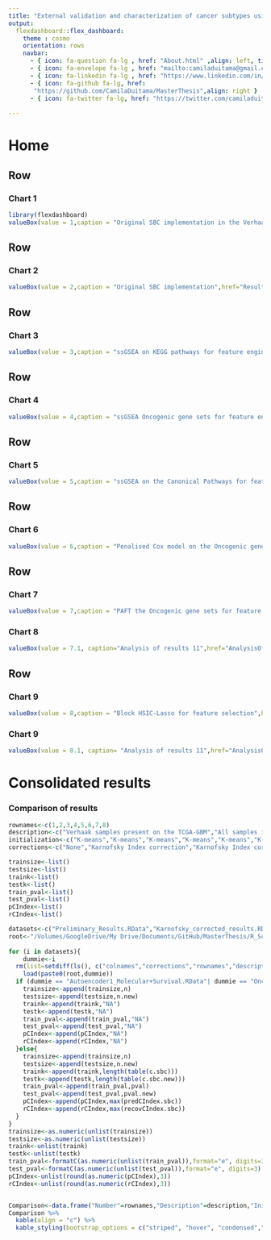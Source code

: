 ```yaml
---
title: "External validation and characterization of cancer subtypes using SBC"
output: 
  flexdashboard::flex_dashboard:
    theme : cosmo
    orientation: rows
    navbar:
      - { icon: fa-question fa-lg , href: "About.html" ,align: left, title: "About"}
      - { icon: fa-envelope fa-lg , href: "mailto:camiladuitama@gmail.com" ,align: right}
      - { icon: fa-linkedin fa-lg , href: "https://www.linkedin.com/in/camiladuitama/" ,align: right}
      - { icon: fa-github fa-lg, href:
       "https://github.com/CamilaDuitama/MasterThesis",align: right }
      - { icon: fa-twitter fa-lg, href: "https://twitter.com/camiladuitama1",align: right }
      
---
```

Home {data-icon="fa-home"}
=====================================     
 

Row
-------------------------------------     
### Chart 1
    
```r
library(flexdashboard)
valueBox(value = 1,caption = "Original SBC implementation in the Verhaak samples present in the TCGA-GBM data set",href="Preliminary_Results.html", color="#85C1E9")
```
 
Row
------------------------------------- 
### Chart 2
    
```r
valueBox(value = 2,caption = "Original SBC implementation",href="Results.html",color = "#85C1E9")
``` 

Row
-------------------------------------    
### Chart 3

    
```r
valueBox(value = 3,caption = "ssGSEA on KEGG pathways for feature engineering",href="GSVA-KEGG.html",color= "#2E86C1")
```

Row
-------------------------------------    
### Chart 4

```r
valueBox(value = 4,caption = "ssGSEA Oncogenic gene sets for feature engineering",href="GSVA-Oncogenic_Signature.html",color= "#2E86C1")
```

Row
-------------------------------------
### Chart 5

```r
valueBox(value = 5,caption = "ssGSEA on the Canonical Pathways for feature engineering",href="GSVA.html",color= "#2E86C1")
```

Row
-------------------------------------
    
### Chart 6
    
```r
valueBox(value = 6,caption = "Penalised Cox model on the Oncogenic gene sets for feature engineering",href="OncogenicGeneSets+Pcox.html", color= "#21618C")
```
    
Row
-------------------------------------    
### Chart 7

```r
valueBox(value = 7,caption = "PAFT the Oncogenic gene sets for feature engineering ",href="OncogenicGeneSets+PAFT.html", color= "#21618C")
```

### Chart 8

```r
valueBox(value = 7.1, caption="Analysis of results 11",href="AnalysisOfResults.html", color= "#FA8072")
```

Row
-------------------------------------   

### Chart 9

```r
valueBox(value = 8,caption = "Block HSIC-Lasso for feature selection",href="HSIC-Lasso-Regression.html", color= "#1B4F72")
```

### Chart 9

```r
valueBox(value = 8.1, caption= "Analysis of results 11",href="AnalysisOfResults1.html", color= "#CD5C5C")
```



Consolidated results {data-icon="fa-table"}
=====================================     

### Comparison of results
    
```r

rownames<-c(1,2,3,4,5,6,7,8)
description<-c("Verhaak samples present on the TCGA-GBM","All samples in the TCGA-GBM","GSE methods on KEGG pathways as feature selection","GSE methods on Oncogenic gene sets as feature selection","GSVA on the Canonical Pathways","Linear predictor of PCox model on the Oncogenic gene sets","PAFT on the Oncogenic gene sets","HSIC-Lasso for feature selection using survival data (Regression)")
initialization<-c("K-means","K-means","K-means","K-means","K-means","K-means","K-means","K-means")
corrections<-c("None","Karnofsky Index correction","Karnofsky Index correction","Karnofsky Index correction","Karnofsky Index correction","Karnofsky Index correction","Karnofsky Index correction","Karnofsky Index correction")

trainsize<-list()
testsize<-list()
traink<-list()
testk<-list()
train_pval<-list()
test_pval<-list()
pCIndex<-list()
rCIndex<-list()

datasets<-c("Preliminary_Results.RData","Karnofsky_corrected_results.RData","GSVA-KEGG.RData","GSVA-Oncogenic_Signature.RData","GSVA.RData","OncogenicGeneSets+Pcox.RData","OncogenicGeneSets+PAFT.RData","HSIC-Lasso-Regression.RData")
root<-"/Volumes/GoogleDrive/My Drive/Documents/GitHub/MasterThesis/R_Scripts_First_Results/"
    
for (i in datasets){
    dummie<-i
  rm(list=setdiff(ls(), c("colnames","corrections","rownames","description","initialization","trainsize","testsize","traink","testk","train_pval","test_pval","pCIndex","rCIndex","datasets","root","dummie")))
    load(paste0(root,dummie))
  if (dummie == "Autoencoder1_Molecular+Survival.RData"| dummie == "OncogenicGeneSets+PAFT+CensoringData.RData"){
    trainsize<-append(trainsize,n)
    testsize<-append(testsize,n.new)
    traink<-append(traink,"NA")
    testk<-append(testk,"NA")
    train_pval<-append(train_pval,"NA")
    test_pval<-append(test_pval,"NA")
    pCIndex<-append(pCIndex,"NA")
    rCIndex<-append(rCIndex,"NA")
  }else{
    trainsize<-append(trainsize,n)
    testsize<-append(testsize,n.new)
    traink<-append(traink,length(table(c.sbc)))
    testk<-append(testk,length(table(c.sbc.new)))
    train_pval<-append(train_pval,pval)
    test_pval<-append(test_pval,pval.new)
    pCIndex<-append(pCIndex,max(predCIndex.sbc))
    rCIndex<-append(rCIndex,max(recovCIndex.sbc))
  }
}
trainsize<-as.numeric(unlist(trainsize))
testsize<-as.numeric(unlist(testsize))
traink<-unlist(traink)
testk<-unlist(testk)
train_pval<-formatC(as.numeric(unlist(train_pval)),format="e", digits=3)
test_pval<-formatC(as.numeric(unlist(test_pval)),format="e", digits=3)
pCIndex<-unlist(round(as.numeric(pCIndex),3))
rCIndex<-unlist(round(as.numeric(rCIndex),3))


Comparison<-data.frame("Number"=rownames,"Description"=description,"Initialization method"=initialization,"Correction"=corrections,"Training size"=trainsize,"Test size"=testsize,"K of training"= traink,"K of testing" = testk,"P-value of KMC in training"=train_pval,"P-value of KMC in testing"=test_pval,"Predictive C-Index"=pCIndex,"Recovery C-Index"=rCIndex,stringsAsFactors = FALSE)
Comparison %>%
  kable(align = "c") %>%
  kable_styling(bootstrap_options = c("striped", "hover", "condensed","responsive"),full_width = T, position = "center")
 
```



